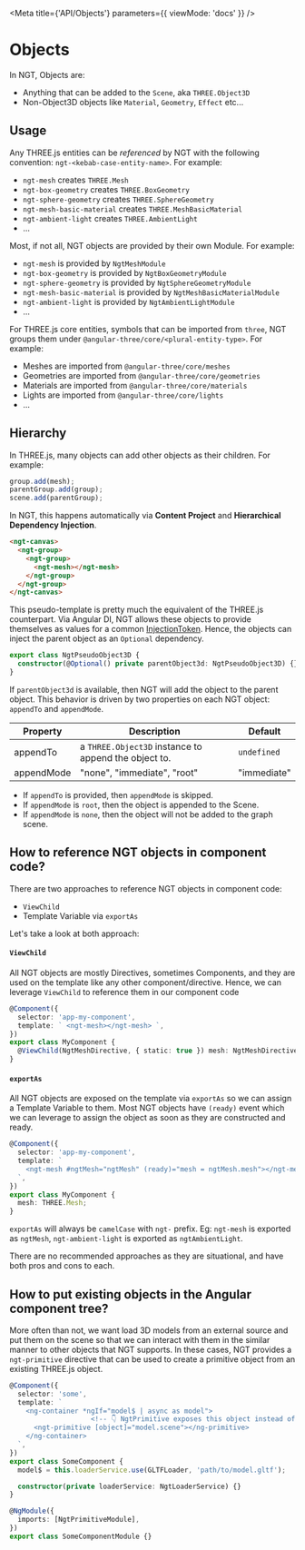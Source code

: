 
<Meta title={'API/Objects'} parameters={{ viewMode: 'docs' }} />

# Objects

In NGT, Objects are:

- Anything that can be added to the `Scene`, aka `THREE.Object3D`
- Non-Object3D objects like `Material`, `Geometry`, `Effect` etc...

## Usage

Any THREE.js entities can be _referenced_ by NGT with the following convention: `ngt-<kebab-case-entity-name>`. For example:

- `ngt-mesh` creates `THREE.Mesh`
- `ngt-box-geometry` creates `THREE.BoxGeometry`
- `ngt-sphere-geometry` creates `THREE.SphereGeometry`
- `ngt-mesh-basic-material` creates `THREE.MeshBasicMaterial`
- `ngt-ambient-light` creates `THREE.AmbientLight`
- ...

Most, if not all, NGT objects are provided by their own Module. For example:

- `ngt-mesh` is provided by `NgtMeshModule`
- `ngt-box-geometry` is provided by `NgtBoxGeometryModule`
- `ngt-sphere-geometry` is provided by `NgtSphereGeometryModule`
- `ngt-mesh-basic-material` is provided by `NgtMeshBasicMaterialModule`
- `ngt-ambient-light` is provided by `NgtAmbientLightModule`
- ...

For THREE.js core entities, symbols that can be imported from `three`, NGT groups them under `@angular-three/core/<plural-entity-type>`. For example:

- Meshes are imported from `@angular-three/core/meshes`
- Geometries are imported from `@angular-three/core/geometries`
- Materials are imported from `@angular-three/core/materials`
- Lights are imported from `@angular-three/core/lights`
- ...

## Hierarchy

In THREE.js, many objects can add other objects as their children. For example:

```ts
group.add(mesh);
parentGroup.add(group);
scene.add(parentGroup);
```

In NGT, this happens automatically via **Content Project** and **Hierarchical Dependency Injection**.

```html
<ngt-canvas>
  <ngt-group>
    <ngt-group>
      <ngt-mesh></ngt-mesh>
    </ngt-group>
  </ngt-group>
</ngt-canvas>
```

This pseudo-template is pretty much the equivalent of the THREE.js counterpart. Via Angular DI, NGT allows these objects to provide themselves as values for a common [InjectionToken](https://angular.io/api/core/InjectionToken). Hence, the objects can inject the parent object as an `Optional` dependency.

```ts
export class NgtPseudoObject3D {
  constructor(@Optional() private parentObject3d: NgtPseudoObject3D) {}
}
```

If `parentObject3d` is available, then NGT will add the object to the parent object. This behavior is driven by two properties on each NGT object: `appendTo` and `appendMode`.

| Property   | Description                                          | Default     |
| ---------- | ---------------------------------------------------- | ----------- |
| appendTo   | a `THREE.Object3D` instance to append the object to. | `undefined` |
| appendMode | "none", "immediate", "root"                          | "immediate" |

- If `appendTo` is provided, then `appendMode` is skipped.
- If `appendMode` is `root`, then the object is appended to the Scene.
- If `appendMode` is `none`, then the object will not be added to the graph scene.

## How to reference NGT objects in component code?

There are two approaches to reference NGT objects in component code:

- `ViewChild`
- Template Variable via `exportAs`

Let's take a look at both approach:

#### `ViewChild`

All NGT objects are mostly Directives, sometimes Components, and they are used on the template like any other component/directive. Hence, we can leverage `ViewChild` to reference them in our component code

```ts
@Component({
  selector: 'app-my-component',
  template: ` <ngt-mesh></ngt-mesh> `,
})
export class MyComponent {
  @ViewChild(NgtMeshDirective, { static: true }) mesh: NgtMeshDirective;
}
```

#### `exportAs`

All NGT objects are exposed on the template via `exportAs` so we can assign a Template Variable to them. Most NGT objects have `(ready)` event which we can leverage to assign the object as soon as they are constructed and ready.

```ts
@Component({
  selector: 'app-my-component',
  template: `
    <ngt-mesh #ngtMesh="ngtMesh" (ready)="mesh = ngtMesh.mesh"></ngt-mesh>
  `,
})
export class MyComponent {
  mesh: THREE.Mesh;
}
```

`exportAs` will always be `camelCase` with `ngt-` prefix. Eg: `ngt-mesh` is exported as `ngtMesh`, `ngt-ambient-light` is exported as `ngtAmbientLight`.

There are no recommended approaches as they are situational, and have both pros and cons to each.

## How to put existing objects in the Angular component tree?

More often than not, we want load 3D models from an external source and put them on the scene so that we can interact with them in the similar manner to other objects that NGT supports. In these cases, NGT provides a `ngt-primitive` directive that can be used to create a primitive object from an existing THREE.js object.

```ts
@Component({
  selector: 'some',
  template: `
    <ng-container *ngIf="model$ | async as model">
                    <!-- 👇 NgtPrimitive exposes this object instead of itself like a NgtMesh -->
      <ngt-primitive [object]="model.scene"></ng-primitive>
    </ng-container>
  `,
})
export class SomeComponent {
  model$ = this.loaderService.use(GLTFLoader, 'path/to/model.gltf');

  constructor(private loaderService: NgtLoaderService) {}
}

@NgModule({
  imports: [NgtPrimitiveModule],
})
export class SomeComponentModule {}
```
